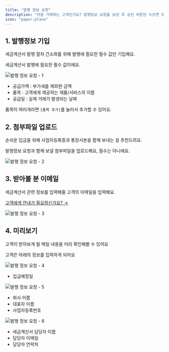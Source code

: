```yaml
---
title: "발행 정보 요청"
description: "처음 거래하는 고객인가요? 발행정보 요청을 보낸 후 승인 버튼만 누르면 모든 발행 절차가 완료되어요."
icon: "paper-plane"
---
```


## 1. 발행정보 기입

<Tip>세금계산서 발행 절차 간소화를 위해 발행에 필요한 필수 값만 기입해요.</Tip>

세금계산서 발행에 필요한 필수 값이에요.

![발행 정보 요청 - 1](/images/issuance/request-fill-out-invoice/1.png)

- 공급가액 : 부가세를 제외한 금액
- 품목 : 고객에게 제공하는 제품/서비스의 이름
- 공급일 : 실제 거래가 발생되는 날짜

품목이 여러개라면 `[품목 추가]`를 눌러서 추가할 수 있어요.

## 2. 첨부파일 업로드

<Tip>
  손쉬운 입금을 위해 사업자등록증과 통장사본을 함께 보내는 걸 추천드려요.
</Tip>

발행정보 요청과 함께 보낼 첨부파일을 업로드해요, 필수는 아니에요.

![발행 정보 요청 - 2](/images/issuance/request-fill-out-invoice/2.png)

## 3. 받아볼 분 이메일

세금계산서 관련 정보를 입력해줄 고객의 이메일을 입력해요.

[고객에게 안내가 필요하신가요? →](./fill-out-invoice)

![발행 정보 요청 - 3](/images/issuance/request-fill-out-invoice/3.png)

## 4. 미리보기

고객이 받아보게 될 메일 내용을 미리 확인해볼 수 있어요

고객은 아래의 정보를 입력하게 되어요

![발행 정보 요청 - 4](/images/issuance/request-fill-out-invoice/4.png)

- 입금예정일

![발행 정보 요청 - 5](/images/issuance/request-fill-out-invoice/5.png)

- 회사 이름
- 대표자 이름
- 사업자등록번호

![발행 정보 요청 - 6](/images/issuance/request-fill-out-invoice/6.png)

- 세금계산서 담당자 이름
- 담당자 이메일
- 담당자 연락처
